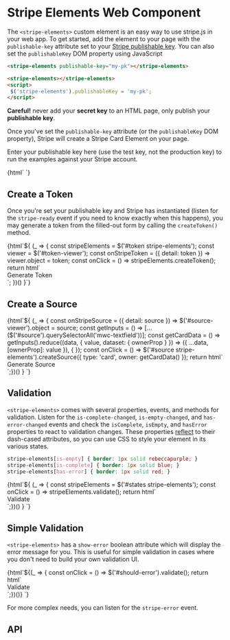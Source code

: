



<Meta title="Stripe Elements" />

# Stripe Elements Web Component

The `<stripe-elements>` custom element is an easy way to use stripe.js in your web app.
To get started, add the element to your page with the `publishable-key` attribute set to your
[Stripe publishable key](https://dashboard.stripe.com/account/apikeys). You can also set the `publishableKey` DOM property using JavaScript

```html
<stripe-elements publishable-key="my-pk"></stripe-elements>
```
```html
<stripe-elements></stripe-elements>
<script>
 $('stripe-elements').publishableKey = 'my-pk';
</script>
```

**Careful!** never add your **secret key** to an HTML page, only publish your **publishable key**.

Once you've set the `publishable-key` attribute (or the `publishableKey` DOM property), Stripe will create a Stripe Card Element on your page.

Enter your publishable key here (use the test key, not the production key) to run the examples against your Stripe account.

<Preview>
  <Story name="Enter a Stripe Publishable Key">
    {html`
      <mwc-textfield style="width: 100%" outlined label="Publishable Key" value="dummy-key" @change="${setPublishableKey}"></mwc-textfield>
    `}
  </Story>
</Preview>

## Create a Token

Once you're set your publishable key and Stripe has instantiated (listen for the `stripe-ready` event if you need to know exactly when this happens),
you may generate a token from the filled-out form by calling the `createToken()` method.

<Preview withToolbar>
  <Story name="Generate a Token" height="60px">
    {html`${
      (_ => {
        const stripeElements = $('#token stripe-elements');
        const viewer = $('#token-viewer');
        const onStripeToken = ({ detail: token }) => viewer.object = token;
        const onClick = () => stripeElements.createToken();
        return html`
          <section id="token">
            <stripe-elements publishable-key="dummy-key" @stripe-token="${onStripeToken}"></stripe-elements>
            <mwc-button class="generate" outlined @click="${onClick}">Generate Token</mwc-button>
          </section>
        `;
      })()
    }`}
  </Story>
</Preview>

<json-viewer id="token-viewer"></json-viewer>

## Create a Source

<Preview withToolbar>
  <Story name="Generate a Source" height="500px">
    {html`${
      (_ => {
      const onStripeSource = ({ detail: source }) => $('#source-viewer').object = source;
      const getInputs = () => [...($('#source').querySelectorAll('mwc-textfield'))];
      const getCardData = () => getInputs().reduce((data, { value, dataset: { ownerProp } }) => ({ ...data, [ownerProp]: value }), { });
      const onClick = () => $('#source stripe-elements').createSource({ type: 'card', owner: getCardData() });
      return html`
      <section id="source">
        <stripe-elements id="source-element" publishable-key="dummy-key" @stripe-source="${onStripeSource}"></stripe-elements>
        <mwc-textfield outlined label="Cardholder Name" data-owner-prop="name"></mwc-textfield>
        <mwc-textfield outlined label="Cardholder Email" data-owner-prop="email"></mwc-textfield>
        <mwc-textfield outlined label="Cardholder Phone" data-owner-prop="phone"></mwc-textfield>
        <mwc-button outlined @click="${onClick}">Generate Source</mwc-button>
      </section>
      `;})()
    }
    `}
  </Story>
</Preview>

<json-viewer id="source-viewer"></json-viewer>

## Validation

`<stripe-elements>` comes with several properties, events, and methods for validation.
Listen for the
`is-complete-changed`,
`is-empty-changed`, and
`has-error-changed` events
and check the `isComplete`, `isEmpty`, and `hasError` properties to react to validation changes.
These properties [reflect](https://dev.to/bennypowers/lets-build-web-components-part-5-litelement-906#reflecting-properties-to-attributes) to their dash-cased attributes,
so you can use CSS to style your element in its various states.

```css
stripe-elements[is-empty] { border: 1px solid rebeccapurple; }
stripe-elements[is-complete] { border: 1px solid blue; }
stripe-elements[has-error] { border: 1px solid red; }
```

<Preview withToolbar>
  <Story name="Validation States" height="60px">
    {html`${
      (_ => {
      const stripeElements = $('#states stripe-elements');
      const onClick = () => stripeElements.validate();
      return html`
      <style>
        stripe-elements { border-radius: 4px; }
        stripe-elements[is-empty] { border: 1px solid rebeccapurple; }
        stripe-elements[is-complete] { border: 1px solid blue; }
        stripe-elements[has-error] { border: 1px solid red; }
      </style>
      <section id="states">
        <stripe-elements publishable-key="dummy-key"></stripe-elements>
        <mwc-button class="generate" outlined @click="${onClick}">Validate</mwc-button>
      </section>
      `;})()
    }
    `}
  </Story>
</Preview>

## Simple Validation

`<stripe-elements>` has a `show-error` boolean attribute which will display the error message for you.
This is useful for simple validation in cases where you don't need to build your own validation UI.

<Preview withToolbar>
  <Story name="Error Display" height="60px">
    {html`${(_ => {
      const onClick = () => $('#should-error').validate();
      return html`
      <section id="show-errror">
        <stripe-elements id="should-error" publishable-key="should-error-use-bad-key" show-error></stripe-elements>
        <mwc-button class="generate" outlined @click="${onClick}">Validate</mwc-button>
      </section>
      `;})()}
    `}
  </Story>
</Preview>

For more complex needs, you can listen for the `stripe-error` event.

## API

<Props of="stripe-elements" />
